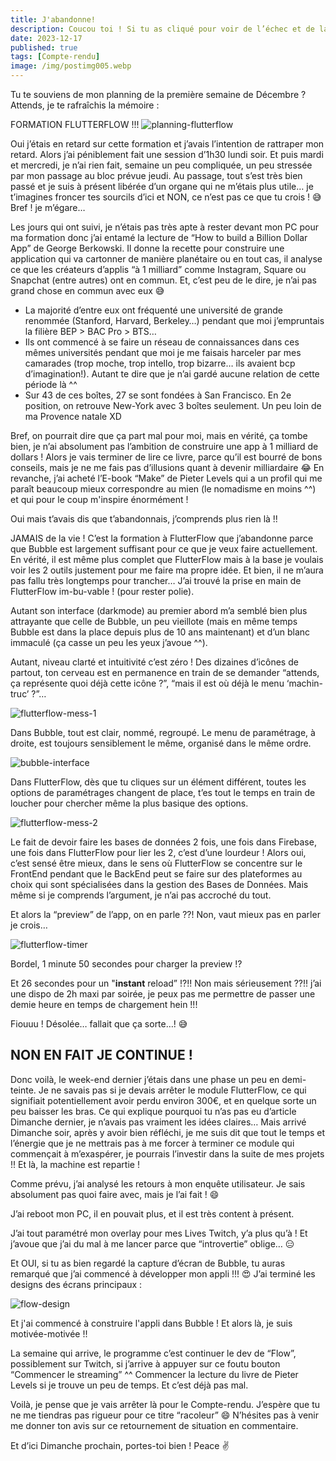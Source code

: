 ---
title: J'abandonne!
description: Coucou toi ! Si tu as cliqué pour voir de l’échec et de la lamentation, désolée de te dire que tu n’es pas au bon endroit ! ^^
date: 2023-12-17
published: true
tags: [Compte-rendu]
image: /img/postimg005.webp
---

Tu te souviens de mon planning de la première semaine de Décembre ? Attends, je te rafraîchis la mémoire :

FORMATION FLUTTERFLOW !!!
![planning-flutterflow](../img/planning-flutterflow.png)

Oui j’étais en retard sur cette formation et j’avais l’intention de rattraper mon retard. Alors j’ai péniblement fait une session d’1h30 lundi soir. Et puis mardi et mercredi, je n’ai rien fait, semaine un peu compliquée, un peu stressée par mon passage au bloc prévue jeudi. Au passage, tout s’est très bien passé et je suis à présent libérée d’un organe qui ne m’étais plus utile… je t’imagines froncer tes sourcils d’ici et NON, ce n’est pas ce que tu crois ! 😅 Bref ! je m’égare…

Les jours qui ont suivi, je n’étais pas très apte à rester devant mon PC pour ma formation donc j’ai entamé la lecture de “How to build a Billion Dollar App” de George Berkowski. Il donne la recette pour construire une application qui va cartonner de manière planétaire ou en tout cas, il analyse ce que les créateurs d’applis “à 1 milliard” comme Instagram, Square ou Snapchat (entre autres) ont en commun. Et, c’est peu de le dire, je n’ai pas grand chose en commun avec eux 😅

- La majorité d’entre eux ont fréquenté une université de grande renommée (Stanford, Harvard, Berkeley…) pendant que moi j’empruntais la filière BEP > BAC Pro > BTS…
- Ils ont commencé à se faire un réseau de connaissances dans ces mêmes universités pendant que moi je me faisais harceler par mes camarades (trop moche, trop intello, trop bizarre… ils avaient bcp d’imagination!). Autant te dire que je n’ai gardé aucune relation de cette période là ^^
- Sur 43 de ces boîtes, 27 se sont fondées à San Francisco. En 2e position, on retrouve New-York avec 3 boîtes seulement. Un peu loin de ma Provence natale XD

Bref, on pourrait dire que ça part mal pour moi, mais en vérité, ça tombe bien, je n’ai absolument pas l’ambition de construire une app à 1 milliard de dollars ! Alors je vais terminer de lire ce livre, parce qu’il est bourré de bons conseils, mais je ne me fais pas d’illusions quant à devenir milliardaire 😂 En revanche, j’ai acheté l’E-book “Make” de Pieter Levels qui a un profil qui me paraît beaucoup mieux correspondre au mien (le nomadisme en moins ^^) et qui pour le coup m'inspire énormément !

Oui mais t’avais dis que t’abandonnais, j’comprends plus rien là !!

JAMAIS de la vie ! C’est la formation à FlutterFlow que j’abandonne parce que Bubble est largement suffisant pour ce que je veux faire actuellement. En vérité, il est même plus complet que FlutterFlow mais à la base je voulais voir les 2 outils justement pour me faire ma propre idée. Et bien, il ne m’aura pas fallu très longtemps pour trancher… J’ai trouvé la prise en main de FlutterFlow im-bu-vable ! (pour rester polie).

Autant son interface (darkmode) au premier abord m’a semblé bien plus attrayante que celle de Bubble, un peu vieillote (mais en même temps Bubble est dans la place depuis plus de 10 ans maintenant) et d’un blanc immaculé (ça casse un peu les yeux j’avoue ^^).

Autant, niveau clarté et intuitivité c’est zéro ! Des dizaines d’icônes de partout, ton cerveau est en permanence en train de se demander “attends, ça représente quoi déjà cette icône ?”, “mais il est où déjà le menu ‘machin-truc’ ?”…

![flutterflow-mess-1](../img/flutterflow-mess-1.webp)

Dans Bubble, tout est clair, nommé, regroupé. Le menu de paramétrage, à droite, est toujours sensiblement le même, organisé dans le même ordre.

![bubble-interface](../img/bubble-clean.webp)

Dans FlutterFlow, dès que tu cliques sur un élément différent, toutes les options de paramétrages changent de place, t’es tout le temps en train de loucher pour chercher même la plus basique des options.

![flutterflow-mess-2](../img/flutterflow-mess-2.webp)

Le fait de devoir faire les bases de données 2 fois, une fois dans Firebase, une fois dans FlutterFlow pour lier les 2, c’est d’une lourdeur ! Alors oui, c’est sensé être mieux, dans le sens où FlutterFlow se concentre sur le FrontEnd pendant que le BackEnd peut se faire sur des plateformes au choix qui sont spécialisées dans la gestion des Bases de Données. Mais même si je comprends l’argument, je n’ai pas accroché du tout.

Et alors la “preview” de l’app, on en parle ??! Non, vaut mieux pas en parler je crois…

![flutterflow-timer](../img/flutterflow-timer.webp)

Bordel, 1 minute 50 secondes pour charger la preview !?

Et 26 secondes pour un "**instant** reload” !?!! Non mais sérieusement ??!! j’ai une dispo de 2h maxi par soirée, je peux pas me permettre de passer une demie heure en temps de chargement hein !!!

Fiouuu ! Désolée… fallait que ça sorte…! 😅

## NON EN FAIT JE CONTINUE !

Donc voilà, le week-end dernier j’étais dans une phase un peu en demi-teinte. Je ne savais pas si je devais arrêter le module FlutterFlow, ce qui signifiait potentiellement avoir perdu environ 300€, et en quelque sorte un peu baisser les bras. Ce qui explique pourquoi tu n’as pas eu d’article Dimanche dernier, je n’avais pas vraiment les idées claires… Mais arrivé Dimanche soir, après y avoir bien réfléchi, je me suis dit que tout le temps et l’énergie que je ne mettrais pas à me forcer à terminer ce module qui commençait à m’exaspérer, je pourrais l’investir dans la suite de mes projets !! Et là, la machine est repartie !

Comme prévu, j’ai analysé les retours à mon enquête utilisateur. Je sais absolument pas quoi faire avec, mais je l’ai fait ! 😄

J’ai reboot mon PC, il en pouvait plus, et il est très content à présent.

J’ai tout paramétré mon overlay pour mes Lives Twitch, y’a plus qu’à ! Et j’avoue que j’ai du mal à me lancer parce que “introvertie” oblige… 😑

Et OUI, si tu as bien regardé la capture d’écran de Bubble, tu auras remarqué que j’ai commencé à développer mon appli !!! 😍 J’ai terminé les designs des écrans principaux :

![flow-design](../img/flow-design.webp)

Et j'ai commencé à construire l'appli dans Bubble ! Et alors là, je suis motivée-motivée !!

La semaine qui arrive, le programme c’est continuer le dev de “Flow”, possiblement sur Twitch, si j’arrive à appuyer sur ce foutu bouton “Commencer le streaming” ^^ Commencer la lecture du livre de Pieter Levels si je trouve un peu de temps. Et c’est déjà pas mal.

Voilà, je pense que je vais arrêter là pour le Compte-rendu. J’espère que tu ne me tiendras pas rigueur pour ce titre “racoleur” 😄 N’hésites pas à venir me donner ton avis sur ce retournement de situation en commentaire.

Et d’ici Dimanche prochain, portes-toi bien ! Peace ✌️
